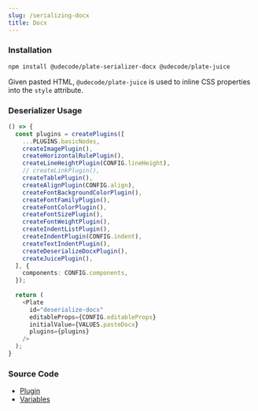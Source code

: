 ```yaml
---
slug: /serializing-docx
title: Docx
---
```


### Installation

```bash npm2yarn
npm install @udecode/plate-serializer-docx @udecode/plate-juice
```

Given pasted HTML, `@udecode/plate-juice` is used to inline CSS properties into the `style` attribute.

### Deserializer Usage

```ts live
() => {
  const plugins = createPlugins([
    ...PLUGINS.basicNodes,
    createImagePlugin(),
    createHorizontalRulePlugin(),
    createLineHeightPlugin(CONFIG.lineHeight),
    // createLinkPlugin(),
    createTablePlugin(),
    createAlignPlugin(CONFIG.align),
    createFontBackgroundColorPlugin(),
    createFontFamilyPlugin(),
    createFontColorPlugin(),
    createFontSizePlugin(),
    createFontWeightPlugin(),
    createIndentListPlugin(),
    createIndentPlugin(CONFIG.indent),
    createTextIndentPlugin(),
    createDeserializeDocxPlugin(),
    createJuicePlugin(),
  ], {
    components: CONFIG.components,
  });
  
  return (
    <Plate
      id="deserialize-docx"
      editableProps={CONFIG.editableProps}
      initialValue={VALUES.pasteDocx}
      plugins={plugins}
    />
  );
}
```

### Source Code

- [Plugin](https://github.com/udecode/plate/blob/main/packages/serializers/docx/src/deserializer/createDeserializeDocxPlugin.ts)
- [Variables](https://github.com/udecode/plate/blob/main/examples/docusaurus/src/live/live.tsx)
